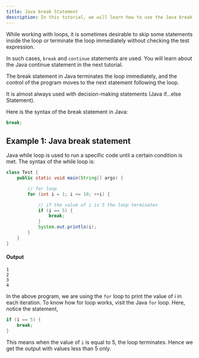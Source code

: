 ```yaml
---
title: Java break Statement
description: In this tutorial, we will learn how to use the Java break statement to terminate a loop or switch statement.
---
```


While working with loops, it is sometimes desirable to skip some statements inside the loop or terminate the loop immediately without checking the test expression.

In such cases, `break` and `continue` statements are used. You will learn about the Java continue statement in the next tutorial.

The break statement in Java terminates the loop immediately, and the control of the program moves to the next statement following the loop.

It is almost always used with decision-making statements (Java if...else Statement).

Here is the syntax of the break statement in Java:

```java
break;
```

## Example 1: Java break statement

Java while loop is used to run a specific code until a certain condition is met. The syntax of the while loop is:

```java
class Test {
    public static void main(String[] args) {

        // for loop
        for (int i = 1; i <= 10; ++i) {

            // if the value of i is 5 the loop terminates
            if (i == 5) {
                break;
            }
            System.out.println(i);
        }
    }
}
```
#### Output

```plaintext
1
2
3
4
```

In the above program, we are using the `for` loop to print the value of i in each iteration. To know how for loop works, visit the Java `for` loop. Here, notice the statement,

```java
if (i == 5) {
    break;
}
```
This means when the value of `i` is equal to 5, the loop terminates. Hence we get the output with values less than 5 only.



